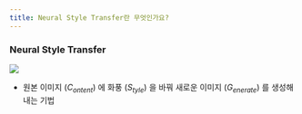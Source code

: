 ```yaml
---
title: Neural Style Transfer란 무엇인가요?
---
```


### Neural Style Transfer

![](/assets/d2936a6c-820e-42f7-9929-410a5b1bf616.png)

- 원본 이미지 ($C_{ontent}$) 에 화풍 ($S_{tyle}$) 을 바꿔 새로운 이미지 ($G_{enerate}$) 를 생성해내는 기법